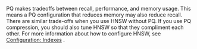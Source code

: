 PQ makes tradeoffs between recall, performance, and memory usage. This means a PQ configuration that reduces memory may also reduce recall. There are similar trade-offs when you use HNSW without PQ. If you use PQ compression, you should also tune HNSW so that they compliment each other. For more information about how to configure HNSW, see [Configuration: Indexes](../configuration/indexes.md) .
